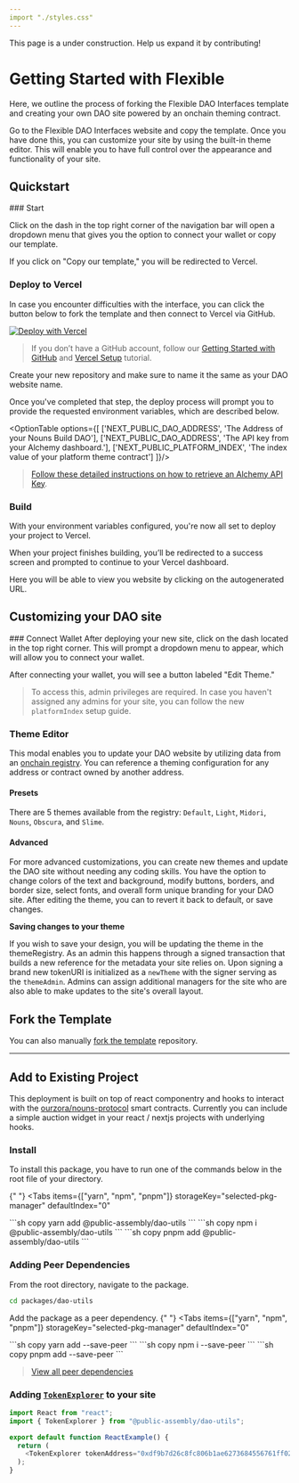 ```yaml
---
import "./styles.css"
---
```



<Callout emoji="🚨">
 This page is a under construction. Help us expand it by contributing!
</Callout>

# Getting Started with Flexible

Here, we outline the process of forking the Flexible DAO Interfaces template and creating your own DAO site powered by an onchain theming contract.

Go to the Flexible DAO Interfaces website and copy the template. Once you have done this, you can customize your site by using the built-in theme editor. This will enable you to have full control over the appearance and functionality of your site.

## Quickstart 

<Steps>
### Start 

Click on the dash in the top right corner of the navigation bar will open a dropdown menu that gives you the option to connect your wallet or copy our template.

If you click on "Copy our template," you will be redirected to Vercel.

### Deploy to Vercel

In case you encounter difficulties with the interface, you can click the button below to fork the template and then connect to Vercel via GitHub.

[![Deploy with Vercel](https://vercel.com/button)](https://vercel.com/new/clone?repository-url=https%3A%2F%2Fgithub.com%2Fvercel%2Fnext.js%2Ftree%2Fcanary%2Fexamples%2Fhello-world)

> If you don’t have a GitHub account, follow our [Getting Started with GitHub](https://www.loom.com/share/b39dcc47d5724dbb937270191fc016a9) and [Vercel Setup](https://www.loom.com/share/457c57d0fbdc4801a5f4cede65faf167) tutorial. 

Create your new repository and make sure to name it the same as your DAO website name.

Once you've completed that step, the deploy process will prompt you to provide the requested environment variables, which are described below.

<OptionTable options={[
       ['NEXT_PUBLIC_DAO_ADDRESS', 'The Address of your Nouns Build DAO'],
       ['NEXT_PUBLIC_DAO_ADDRESS', 'The API key from your Alchemy dashboard.'],
       ['NEXT_PUBLIC_PLATFORM_INDEX', 'The index value of your platform theme contract']
      ]}/>


> [Follow these detailed instructions on how to retrieve an Alchemy API Key](https://www.youtube.com/watch?v=tfggWxfG9o0).

### Build

With your environment variables configured, you're now all set to deploy your project to Vercel.

When your project finishes building, you’ll be redirected to a success screen and prompted to continue to your Vercel dashboard. 

Here you will be able to view you website by clicking on the autogenerated URL. 
</Steps>

## Customizing your DAO site

<Steps>
###  Connect Wallet
After deploying your new site, click on the dash located in the top right corner. This will prompt a dropdown menu to appear, which will allow you to connect your wallet.

After connecting your wallet, you will see a button labeled "Edit Theme."

> To access this, admin privileges are required. In case you haven't assigned any admins for your site, you can follow the new `platformIndex` setup guide.

### Theme Editor
This modal enables you to update your DAO website by utilizing data from an [onchain registry](/docs/theming/). You can reference a theming configuration for any address or contract owned by another address.

#### Presets 
There are 5 themes available from the registry: `Default`, `Light`, `Midori`, `Nouns`, `Obscura`, and `Slime`.

#### Advanced 

For more advanced customizations, you can create new themes and update the DAO site without needing any coding skills. You have the option to change colors of the text and background, modify buttons, borders, and border size, select fonts, and overall form unique branding for your DAO site. After editing the theme, you can to revert it back to default, or save changes.

**Saving changes to your theme**

If you wish to save your design, you will be updating the theme in the themeRegistry. As an admin this happens through a signed transaction that builds a new reference for the metadata your site relies on.  Upon signing a brand new tokenURI is initialized as a `newTheme` with the signer serving as the `themeAdmin`. Admins can assign additional managers for the site who are also able to make updates to the site's overall layout.
</Steps>

## Fork the Template

You can also manually [fork the template](https://github.com/public-assembly/flexible) repository. 

---

## Add to Existing Project

This deployment is built on top of react componentry and hooks to interact with the [ourzora/nouns-protocol](https://github.com/ourzora/nouns-protocol) smart contracts. Currently you can include a simple auction widget in your react / nextjs projects with underlying hooks. 

### Install

To install this package, you have to run one of the commands below in the root file of your directory.

{" "}
<Tabs
  items={["yarn", "npm", "pnpm"]}
  storageKey="selected-pkg-manager"
  defaultIndex="0"
>
  <Tab>
  ```sh copy 
  yarn add @public-assembly/dao-utils 
  ```
  </Tab>
  <Tab>
  ```sh copy 
  npm i @public-assembly/dao-utils 
  ```
  </Tab>
  <Tab>
  ```sh copy 
  pnpm add @public-assembly/dao-utils 
  ```
  </Tab>
</Tabs>

### Adding Peer Dependencies

From the root directory, navigate to the package.

```sh copy
cd packages/dao-utils
```
Add the package as a peer dependency.
{" "}
<Tabs
  items={["yarn", "npm", "pnpm"]}
  storageKey="selected-pkg-manager"
  defaultIndex="0"
>
  <Tab>
  ```sh copy 
  yarn add <package-name> --save-peer
  ```
  </Tab>
  <Tab>
  ```sh copy 
  npm i <package-name> --save-peer 
  ```
  </Tab>
  <Tab>
  ```sh copy 
  pnpm add <package-name> --save-peer
  ```
  </Tab>
</Tabs>

> [View all peer dependencies](/docs/dependencies)

### Adding [`TokenExplorer`](/docs/advanced/components#tokenexplorer) to your site

```ts copy
import React from "react";
import { TokenExplorer } from "@public-assembly/dao-utils";

export default function ReactExample() {
  return (
    <TokenExplorer tokenAddress="0xdf9b7d26c8fc806b1ae6273684556761ff02d422" />
  );
}
```

